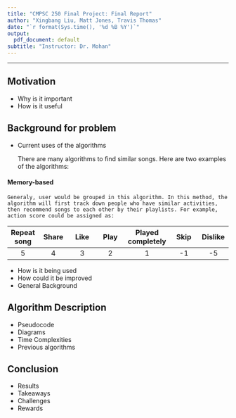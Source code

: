 ```yaml
---
title: "CMPSC 250 Final Project: Final Report"
author: "Xingbang Liu, Matt Jones, Travis Thomas"
date: "`r format(Sys.time(), '%d %B %Y')`"
output:
  pdf_document: default
subtitle: "Instructor: Dr. Mohan"
---
```

***

## Motivation

- Why is it important
- How is it useful

## Background for problem

- Current uses of the algorithms
  
    There are many algorithms to find similar songs. Here are two examples of the algorithms:
    
#### Memory-based

    Generaly, user would be grouped in this algorithm. In this method, the algorithm will first track down people who have similar activities, then recommend songs to each other by their playlists. For example, action score could be assigned as: 

    
  | Repeat song | Share | Like | Play | Played completely | Skip | Dislike |
  | :---: | :---: | :---: | :---: | :---: | :---: | :---: |
  |   5   |   4   |   3   |   2   |   1   |   -1  |   -5  |
    
- How is it being used
- How could it be improved
- General Background

## Algorithm Description

- Pseudocode
- Diagrams
- Time Complexities
- Previous algorithms

## Conclusion

- Results
- Takeaways
- Challenges
- Rewards
